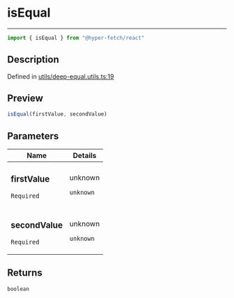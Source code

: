 

# isEqual

<div class="api-docs__separator" data-reactroot="">

---

</div><div class="api-docs__import" data-reactroot="">

```ts
import { isEqual } from "@hyper-fetch/react"
```

</div><div class="api-docs__section">

## Description

</div><div class="api-docs__description"><span class="api-docs__do-not-parse">



</span></div><p class="api-docs__definition">

Defined in [utils/deep-equal.utils.ts:19](https://github.com/BetterTyped/hyper-fetch/blob/cc329b91/packages/react/src/utils/deep-equal.utils.ts#L19)

</p><div class="api-docs__section">

## Preview

</div><div class="api-docs__preview fn">

```ts
isEqual(firstValue, secondValue)
```

</div><div class="api-docs__section">

## Parameters

</div><div class="api-docs__parameters"><table><thead><tr><th>Name</th><th>Details</th></tr></thead><tbody><tr param-data="firstValue"><td class="api-docs__param-name required">

### firstValue 

`Required`

</td><td class="api-docs__param-type">

unknown

`unknown`

</td></tr><tr param-data="secondValue"><td class="api-docs__param-name required">

### secondValue 

`Required`

</td><td class="api-docs__param-type">

unknown

`unknown`

</td></tr></tbody></table></div><div class="api-docs__section">

## Returns

</div><div class="api-docs__returns">

```ts
boolean
```

</div>